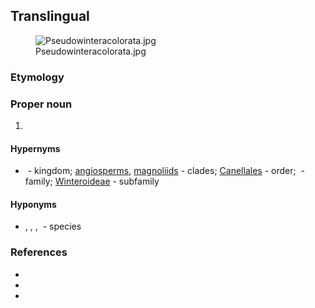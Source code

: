 ==Translingual==
[[File:Pseudowinteracolorata.jpg|thumb]]

===Etymology===
{{prefix|mul|pseudo|Wintera}}

===Proper noun===
{{taxoninfl|i=1|g=f}}

# {{taxon|genus|family|Winteraceae|[[woody]] [[evergreen]] [[flowering]] trees and [[shrub]]s of Australia and New Zealnd}}

====Hypernyms====
* {{sense|genus}} {{l|mul|Plantae}}&nbsp;- kingdom; [[angiosperms]], [[magnoliids]]&nbsp;- clades; [[Canellales]]&nbsp;- order; {{taxlink|Winteraceae|family|noshow=1}}&nbsp;- family; [[Winteroideae]]&nbsp;- subfamily

====Hyponyms====
* {{sense|genus}} {{taxlink|Pseudowintera axillaris|species|noshow=1}}, {{taxlink|Pseudowintera colorata|species|noshow=1}}, {{taxlink|Pseudowintera insperata|species|noshow=1}}, {{taxlink|Pseudowintera traversii|species|noshow=1}}&nbsp;- species

===References===
* {{pedia|i=1}}
* {{specieslite|i=1}}
* {{comcatlite|i=1}}